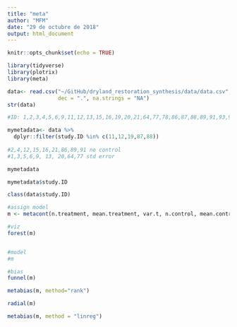 ```yaml
---
title: "meta"
author: "MFM"
date: "29 de octubre de 2018"
output: html_document
---
```


```r
knitr::opts_chunk$set(echo = TRUE)
```

```r

library(tidyverse)
library(plotrix)
library(meta)

```

```r

data<- read.csv("~/GitHub/dryland_restoration_synthesis/data/data.csv", header= T, sep= ",",
                dec = ".", na.strings = "NA")
str(data)
```

```r

#ID: 1,2,3,4,5,6,9,11,12,13,15,16,19,20,21,64,77,78,86,87,88,89,91,93,95,98,104,106,109,111,112,114,121,128,135,142,147,154,167,188,206,209,214,239 articles with data extracted

mymetadata<- data %>% 
  dplyr::filter(study.ID %in% c(11,12,19,87,88))  
  
#2,4,12,15,16,21,86,89,91 no control
#1,3,5,6,9, 13, 20,64,77 std error

mymetadata

mymetadata$study.ID

class(data$study.ID)
```
```r

#assign model
m <- metacont(n.treatment, mean.treatment, var.t, n.control, mean.control, var.c, studlab = ID, data=mymetadata)

#viz
forest(m)


#model
#m

```

```r

#bias
funnel(m)
```

```r

metabias(m, method="rank") 
```

```r
radial(m) 
```
```r
metabias(m, method = "linreg")
```

